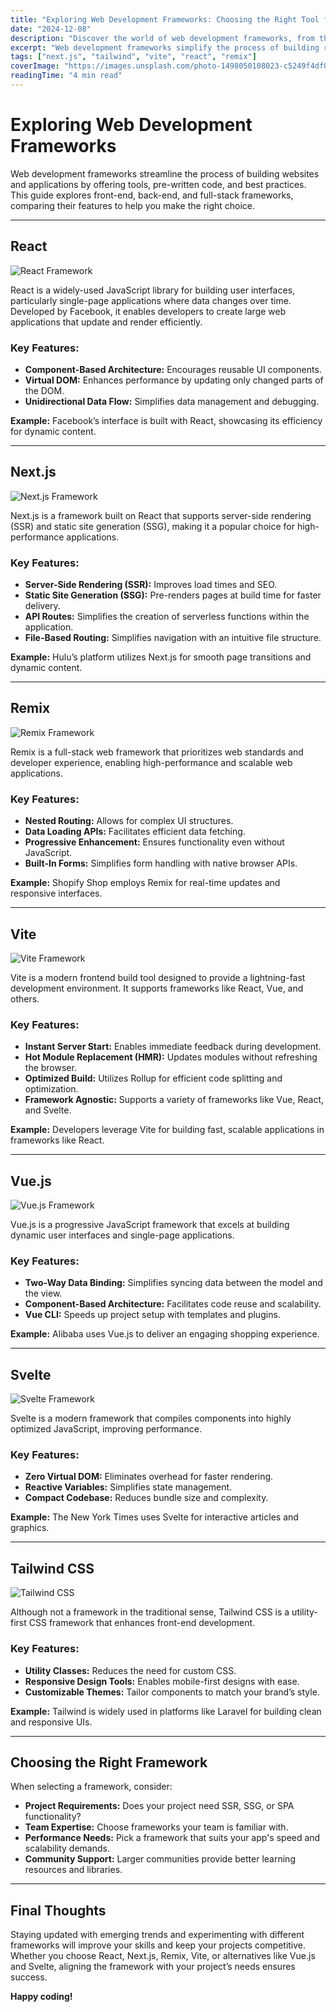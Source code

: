 ```yaml
---
title: "Exploring Web Development Frameworks: Choosing the Right Tool for Your Project"
date: "2024-12-08"
description: "Discover the world of web development frameworks, from their benefits to the popular options available. This guide helps you choose the right framework for your project, ensuring efficiency, scalability, and an enhanced development experience."
excerpt: "Web development frameworks simplify the process of building robust, scalable, and efficient websites. Learn about the most popular frameworks, their unique features, and how to choose the best one for your next project."
tags: ["next.js", "tailwind", "vite", "react", "remix"]
coverImage: "https://images.unsplash.com/photo-1498050108023-c5249f4df085?w=1000&auto=format&fit=crop&q=60&ixlib=rb-4.0.3&ixid=M3wxMjA3fDB8MHxzZWFyY2h8MTB8fHdlYiUyMGZyYW1ld29ya3N8ZW58MHx8MHx8fDA%3D"
readingTime: "4 min read"
---
```


# Exploring Web Development Frameworks

Web development frameworks streamline the process of building websites and applications by offering tools, pre-written code, and best practices. This guide explores front-end, back-end, and full-stack frameworks, comparing their features to help you make the right choice.

---

## React

![React Framework](https://bit.ly/4gpzBGE)  

React is a widely-used JavaScript library for building user interfaces, particularly single-page applications where data changes over time. Developed by Facebook, it enables developers to create large web applications that update and render efficiently.

### Key Features:
- **Component-Based Architecture:** Encourages reusable UI components.  
- **Virtual DOM:** Enhances performance by updating only changed parts of the DOM.  
- **Unidirectional Data Flow:** Simplifies data management and debugging.

**Example:** Facebook’s interface is built with React, showcasing its efficiency for dynamic content.

---

## Next.js

![Next.js Framework](https://bit.ly/4g2mmMh)  

Next.js is a framework built on React that supports server-side rendering (SSR) and static site generation (SSG), making it a popular choice for high-performance applications.

### Key Features:
- **Server-Side Rendering (SSR):** Improves load times and SEO.  
- **Static Site Generation (SSG):** Pre-renders pages at build time for faster delivery.  
- **API Routes:** Simplifies the creation of serverless functions within the application.  
- **File-Based Routing:** Simplifies navigation with an intuitive file structure.

**Example:** Hulu’s platform utilizes Next.js for smooth page transitions and dynamic content.

---

## Remix

![Remix Framework](https://bit.ly/4gqf1WA)  

Remix is a full-stack web framework that prioritizes web standards and developer experience, enabling high-performance and scalable web applications.

### Key Features:
- **Nested Routing:** Allows for complex UI structures.  
- **Data Loading APIs:** Facilitates efficient data fetching.  
- **Progressive Enhancement:** Ensures functionality even without JavaScript.  
- **Built-In Forms:** Simplifies form handling with native browser APIs.

**Example:** Shopify Shop employs Remix for real-time updates and responsive interfaces.

---

## Vite

![Vite Framework](https://bit.ly/3B8fHRz)  

Vite is a modern frontend build tool designed to provide a lightning-fast development environment. It supports frameworks like React, Vue, and others.

### Key Features:
- **Instant Server Start:** Enables immediate feedback during development.  
- **Hot Module Replacement (HMR):** Updates modules without refreshing the browser.  
- **Optimized Build:** Utilizes Rollup for efficient code splitting and optimization.  
- **Framework Agnostic:** Supports a variety of frameworks like Vue, React, and Svelte.

**Example:** Developers leverage Vite for building fast, scalable applications in frameworks like React.

---

## Vue.js

![Vue.js Framework](https://bit.ly/49peP7J)  

Vue.js is a progressive JavaScript framework that excels at building dynamic user interfaces and single-page applications.

### Key Features:
- **Two-Way Data Binding:** Simplifies syncing data between the model and the view.  
- **Component-Based Architecture:** Facilitates code reuse and scalability.  
- **Vue CLI:** Speeds up project setup with templates and plugins.  

**Example:** Alibaba uses Vue.js to deliver an engaging shopping experience.

---

## Svelte

![Svelte Framework](https://bit.ly/41l1aMZ)  

Svelte is a modern framework that compiles components into highly optimized JavaScript, improving performance.

### Key Features:
- **Zero Virtual DOM:** Eliminates overhead for faster rendering.  
- **Reactive Variables:** Simplifies state management.  
- **Compact Codebase:** Reduces bundle size and complexity.  

**Example:** The New York Times uses Svelte for interactive articles and graphics.

---

## Tailwind CSS

![Tailwind CSS](https://bit.ly/41qQGvo)  

Although not a framework in the traditional sense, Tailwind CSS is a utility-first CSS framework that enhances front-end development.

### Key Features:
- **Utility Classes:** Reduces the need for custom CSS.  
- **Responsive Design Tools:** Enables mobile-first designs with ease.  
- **Customizable Themes:** Tailor components to match your brand’s style.  

**Example:** Tailwind is widely used in platforms like Laravel for building clean and responsive UIs.

---

## Choosing the Right Framework

When selecting a framework, consider:
- **Project Requirements:** Does your project need SSR, SSG, or SPA functionality?  
- **Team Expertise:** Choose frameworks your team is familiar with.  
- **Performance Needs:** Pick a framework that suits your app's speed and scalability demands.  
- **Community Support:** Larger communities provide better learning resources and libraries.

---

## Final Thoughts

Staying updated with emerging trends and experimenting with different frameworks will improve your skills and keep your projects competitive. Whether you choose React, Next.js, Remix, Vite, or alternatives like Vue.js and Svelte, aligning the framework with your project’s needs ensures success.

**Happy coding!**
